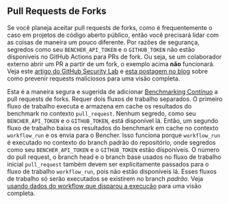 
## Pull Requests de Forks

Se você planeja aceitar pull requests de forks, como é frequentemente o caso em projetos de código aberto público, então você precisará lidar com as coisas de maneira um pouco diferente. Por razões de segurança, segredos como seu `BENCHER_API_TOKEN` e o `GITHUB_TOKEN` não estão disponíveis no GitHub Actions para PRs de fork. Ou seja, se um colaborador externo abrir um PR a partir de um fork, o exemplo acima **não** funcionará. Veja este [artigo do GitHub Security Lab][github actions pwn requests] e [esta postagem no blog][nathandavison.com blog] sobre como prevenir requests maliciosos para uma visão completa.

[github actions pwn requests]: https://securitylab.github.com/research/github-actions-preventing-pwn-requests/
[nathandavison.com blog]: https://nathandavison.com/blog/github-actions-and-the-threat-of-malicious-pull-requests

Esta é a maneira segura e sugerida de adicionar [Benchmarking Contínuo][continuous benchmarking] a pull requests de forks. Requer dois fluxos de trabalho separados. O primeiro fluxo de trabalho executa e armazena em cache os resultados do benchmark no contexto `pull_request`. Nenhum segredo, como seu `BENCHER_API_TOKEN` e o `GITHUB_TOKEN`, está disponível lá. Então, um segundo fluxo de trabalho baixa os resultados do benchmark em cache no contexto `workflow_run` e os envia para o Bencher. Isso funciona porque `workflow_run` é executado no contexto do branch padrão do repositório, onde segredos como seu `BENCHER_API_TOKEN` e o `GITHUB_TOKEN` estão disponíveis. O número do pull request, o branch head e o branch base usados no fluxo de trabalho inicial `pull_request` também devem ser explicitamente passados para o fluxo de trabalho `workflow_run`, pois não estão disponíveis lá. Esses fluxos de trabalho só serão executados se existirem no branch _padrão_. Veja [usando dados do workflow que disparou a execução][github actions trigger workflow] para uma visão completa.

[github actions trigger workflow]: https://docs.github.com/pt/actions/using-workflows/

[continuous benchmarking]: /pt/docs/explanation/continuous-benchmarking/

<PullRequestsForkRun />

<PullRequestsForkTrack />

<PullRequestsForkClosed />